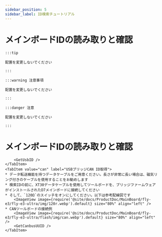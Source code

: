 ```yaml
---
sidebar_position: 5
sidebar_label: ID検索チュートリアル
---
```









# メインボードIDの読み取りと確認

    :::tip

    配置を変更しないでください

    :::

    :::warning 注意事項

    配置を変更しないでください

    :::

    :::danger 注意

    配置を変更しないでください

    :::

# メインボードIDの読み取りと確認

<Tabs>
    <TabItem value="usb" label="USB ID取得" default>
        
        <GetUsbID />
    </TabItem>
    <TabItem value="can" label="USBブリッジCAN ID取得">
    * データ転送機能を持つデータケーブルをご用意ください。長さが非常に長い場合は、磁気リング付きのケーブルを使用することをお勧めします
    * 検索IDの前に、XT30データケーブルを使用してツールボードを、ブリッジファームウェアがインストールされたD7メインボードに接続してください
    * そして、`120Ω`のスイッチをオンにしてください。以下は参考配線図です
        <ImageView image={require('@site/docs/ProductDoc/MainBoard/fly-e3/fly-e3-ultra/img/120r.webp').default} size="80%" align="left" />
    * CANツールボードの接続例
        <ImageView image={require('@site/docs/ProductDoc/MainBoard/fly-e3/fly-e3-ultra/flash/img/can.webp').default} size="80%" align="left" />   
        <GetCanbusUUID />  
    </TabItem>
</Tabs>
